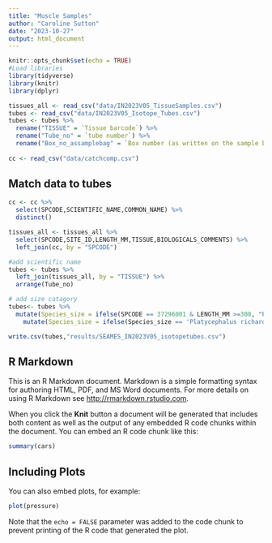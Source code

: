 ```yaml
---
title: "Muscle Samples"
author: "Caroline Sutton"
date: "2023-10-27"
output: html_document
---
```


```r
knitr::opts_chunk$set(echo = TRUE)
#Load libraries
library(tidyverse)
library(knitr)
library(dplyr)

tissues_all <- read_csv("data/IN2023V05_TissueSamples.csv")
tubes <- read_csv("data/IN2023V05_Isotope_Tubes.csv")
tubes <- tubes %>% 
  rename("TISSUE" = `Tissue barcode`) %>% 
  rename("Tube_no" = `tube number`) %>% 
  rename("Box_no_assamplebag" = `Box number (as written on the sample bag)`)
  
cc <- read_csv("data/catchcomp.csv")
```

## Match data to tubes
```r
cc <- cc %>% 
  select(SPCODE,SCIENTIFIC_NAME,COMMON_NAME) %>%
  distinct()

tissues_all <- tissues_all %>% 
  select(SPCODE,SITE_ID,LENGTH_MM,TISSUE,BIOLOGICALS_COMMENTS) %>% 
  left_join(cc, by = "SPCODE")

#add scientific name
tubes <- tubes %>%
  left_join(tissues_all, by = "TISSUE") %>% 
  arrange(Tube_no) 

# add size catagory
tubes<- tubes %>% 
  mutate(Species_size = ifelse(SPCODE == 37296001 & LENGTH_MM >=300, "Platycephalus richardsoni_lg",SCIENTIFIC_NAME)) %>% 
    mutate(Species_size = ifelse(Species_size == 'Platycephalus richardsoni', "Platycephalus richardsoni_sm",Species_size)) 

write.csv(tubes,"results/SEAMES_IN2023V05_isotopetubes.csv")

```


## R Markdown

This is an R Markdown document. Markdown is a simple formatting syntax for authoring HTML, PDF, and MS Word documents. For more details on using R Markdown see <http://rmarkdown.rstudio.com>.

When you click the **Knit** button a document will be generated that includes both content as well as the output of any embedded R code chunks within the document. You can embed an R code chunk like this:

```r
summary(cars)
```

## Including Plots

You can also embed plots, for example:

```r
plot(pressure)
```

Note that the `echo = FALSE` parameter was added to the code chunk to prevent printing of the R code that generated the plot.
